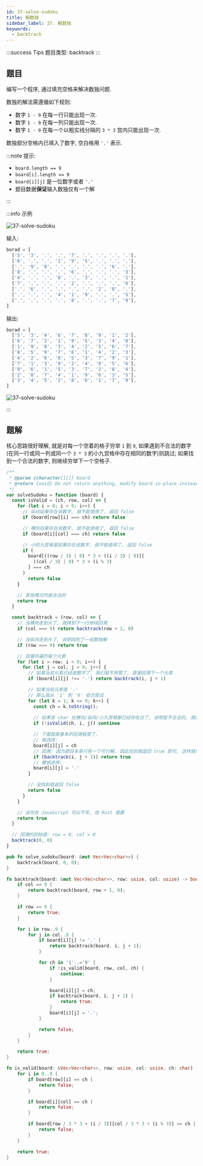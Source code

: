 ```yaml
---
id: 37-solve-sudoku
title: 解数独
sidebar_label: 37. 解数独
keywords:
  - backtrack
---
```


:::success Tips
题目类型: backtrack
:::

## 题目

编写一个程序, 通过填充空格来解决数独问题.

数独的解法需遵循如下规则:

- 数字 `1 - 9` 在每一行只能出现一次.
- 数字 `1 - 9` 在每一列只能出现一次.
- 数字 `1 - 9` 在每一个以粗实线分隔的 `3 * 3` 宫内只能出现一次.

数独部分空格内已填入了数字, 空白格用 `'.'` 表示.

:::note 提示:

- `board.length == 9`
- `board[i].length == 9`
- `board[i][j]` 是一位数字或者 `'.'`
- 题目数据**保证**输入数独仅有一个解

:::

:::info 示例

![37-solve-sudoku](../../static/img/37-solve-sudoku-1.png)

输入:

```ts
borad = [
  ['5', '3', '.', '.', '7', '.', '.', '.', '.'],
  ['6', '.', '.', '1', '9', '5', '.', '.', '.'],
  ['.', '9', '8', '.', '.', '.', '.', '6', '.'],
  ['8', '.', '.', '.', '6', '.', '.', '.', '3'],
  ['4', '.', '.', '8', '.', '3', '.', '.', '1'],
  ['7', '.', '.', '.', '2', '.', '.', '.', '6'],
  ['.', '6', '.', '.', '.', '.', '2', '8', '.'],
  ['.', '.', '.', '4', '1', '9', '.', '.', '5'],
  ['.', '.', '.', '.', '8', '.', '.', '7', '9'],
]
```

输出:

```ts
borad = [
  ['5', '3', '4', '6', '7', '8', '9', '1', '2'],
  ['6', '7', '2', '1', '9', '5', '3', '4', '8'],
  ['1', '9', '8', '3', '4', '2', '5', '6', '7'],
  ['8', '5', '9', '7', '6', '1', '4', '2', '3'],
  ['4', '2', '6', '8', '5', '3', '7', '9', '1'],
  ['7', '1', '3', '9', '2', '4', '8', '5', '6'],
  ['9', '6', '1', '5', '3', '7', '2', '8', '4'],
  ['2', '8', '7', '4', '1', '9', '6', '3', '5'],
  ['3', '4', '5', '2', '8', '6', '1', '7', '9'],
]
```

![37-solve-sudoku](../../static/img/37-solve-sudoku-2.png)

:::

## 题解

核心思路很好理解, 就是对每一个空着的格子穷举 `1` 到 `9`, 如果遇到不合法的数字(在同一行或同一列或同一个 `3 * 3` 的小九宫格中存在相同的数字)则跳过; 如果找到一个合法的数字, 则继续穷举下一个空格子.


<Tabs>
  <TabItem value="JavaScript" label="JavaScript" default>

```ts
/**
 * @param {character[][]} board
 * @return {void} Do not return anything, modify board in-place instead.
 */
var solveSudoku = function (board) {
  const isValid = (ch, row, col) => {
    for (let i = 0; i < 9; i++) {
      // 纵向如果存在该数字, 就不能使用了, 返回 false
      if (board[row][i] === ch) return false

      // 横向如果存在该数字, 就不能使用了, 返回 false
      if (board[i][col] === ch) return false

      // 小的九宫格里如果存在该数字, 就不能使用了, 返回 false
      if (
        board[((row / 3) | 0) * 3 + ((i / 3) | 0)][
          ((col / 3) | 0) * 3 + (i % 3)
        ] === ch
      )
        return false
    }

    // 其他情况均是合法的
    return true
  }

  const backtrack = (row, col) => {
    // 当横向走到头了, 就换到下一行继续回溯
    if (col === 9) return backtrack(row + 1, 0)

    // 当纵向走到头了, 说明找到了一组数独解
    if (row === 9) return true

    // 双循环遍历每个元素
    for (let i = row; i < 9; i++) {
      for (let j = col; j < 9; j++) {
        // 如果当前元素已经是数字了, 我们就不用管了, 直接回溯下一个元素
        if (board[i][j] !== '.') return backtrack(i, j + 1)

        // 如果当前元素是 '.'
        // 那么就从 '1' 到 '9' 依次尝试
        for (let k = 1; k <= 9; k++) {
          const ch = k.toString();
          
          // 如果该 char 在横向/纵向/小九宫格都已经存在过了, 说明是不合法的, 跳过即可
          if (!isValid(ch, i, j)) continue

          // 下面就是基本的回溯框架了.
          // 做选择:
          board[i][j] = ch
          // 回溯: 因为题目本身只有一个可行解, 因此找到就返回 true 即可, 这样就可以阻止后续的递归
          if (backtrack(i, j + 1)) return true
          // 撤销选择:
          board[i][j] = '.'
        }

        // 没找到就返回 false
        return false
      }
    }

    // 这句在 JavaScript 可以不写, 但 Rust 需要
    return true
  }

  // 回溯的初始值: row = 0, col = 0
  backtrack(0, 0)
}
```

</TabItem>
<TabItem value="Rust" label="Rust">

```rust
pub fn solve_sudoku(board: &mut Vec<Vec<char>>) {
    backtrack(board, 0, 0);
}

fn backtrack(board: &mut Vec<Vec<char>>, row: usize, col: usize) -> bool {
    if col == 9 {
        return backtrack(board, row + 1, 0);
    }

    if row == 9 {
        return true;
    }

    for i in row..9 {
        for j in col..9 {
            if board[i][j] != '.' {
                return backtrack(board, i, j + 1);
            }

            for ch in '1'..='9' {
                if !is_valid(board, row, col, ch) {
                    continue;
                }

                board[i][j] = ch;
                if backtrack(board, i, j + 1) {
                    return true;
                }
                board[i][j] = '.';
            }

            return false;
        }
    }

    return true;
}

fn is_valid(board: &Vec<Vec<char>>, row: usize, col: usize, ch: char) -> bool {
    for i in 0..9 {
        if board[row][i] == ch {
            return false;
        }

        if board[i][col] == ch {
            return false;
        }

        if board[row / 3 * 3 + (i / 3)][col / 3 * 3 + (i % 3)] == ch {
            return false;
        }
    }

    return true;
}
```

</TabItem>
</Tabs>
